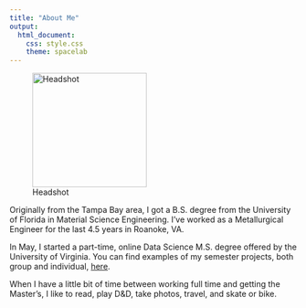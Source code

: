 ```yaml
--- 
title: "About Me"
output:
  html_document:
    css: style.css
    theme: spacelab
---
```


![Headshot](headshot.jpg){width=200px}

Originally from the Tampa Bay area, I got a B.S. degree from the University of Florida in Material Science Engineering. I've worked as a Metallurgical Engineer for the last 4.5 years in Roanoke, VA. 

In May, I started a part-time, online Data Science M.S. degree offered by the University of Virginia. You can find examples of my semester projects, both group and individual, [here](github.com/camillevleonard).

When I have a little bit of time between working full time and getting the Master's, I like to read, play D&D, take photos, travel, and skate or bike.  